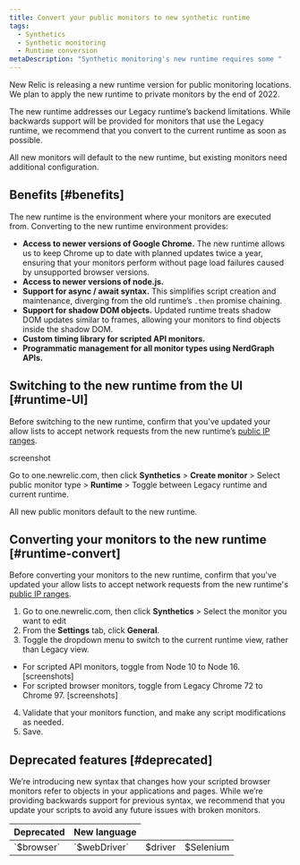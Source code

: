 ```yaml
---
title: Convert your public monitors to new synthetic runtime
tags:
  - Synthetics
  - Synthetic monitoring
  - Runtime conversion
metaDescription: "Synthetic monitoring's new runtime requires some "
---
```


New Relic is releasing a new runtime version for public monitoring locations. We plan to apply the new runtime to private monitors by the end of 2022.

The new runtime addresses our Legacy runtime’s backend limitations. While backwards support will be provided for monitors that use the Legacy runtime, we recommend that you convert to the current runtime as soon as possible. 

All new monitors will default to the new runtime, but existing monitors need additional configuration.

## Benefits [#benefits]

The new runtime is the environment where your monitors are executed from. Converting to the new runtime environment provides: 

- **Access to newer versions of Google Chrome.** The new runtime allows us to keep Chrome up to date with planned updates twice a year, ensuring that your monitors perform without page load failures caused by unsupported browser versions.  
- **Access to newer versions of node.js.** 
- **Support for async / await syntax.** This simplifies script creation and maintenance, diverging from the old runtime’s `.then` promise chaining.
- **Support for shadow DOM objects.** Updated runtime treats shadow DOM updates similar to frames, allowing your monitors to find objects inside the shadow DOM.
- **Custom timing library for scripted API monitors.** 
- **Programmatic management for all monitor types using NerdGraph APIs.**

## Switching to the new runtime from the UI [#runtime-UI]

Before switching to the new runtime, confirm that you've updated your allow lists to accept network requests from the new runtime’s [public IP ranges](/docs/synthetics/synthetic-monitoring/administration/new-synthetic-public-minion-ips).

screenshot

Go to one.newrelic.com, then click **Synthetics** > **Create monitor** > Select public monitor type > **Runtime** > Toggle between Legacy runtime and current runtime. 

All new public monitors default to the new runtime. 

## Converting your monitors to the new runtime [#runtime-convert]

Before converting your monitors to the new runtime, confirm that you've updated your allow lists to accept network requests from the new runtime's [public IP ranges](/docs/synthetics/synthetic-monitoring/administration/new-synthetic-public-minion-ips). 

1. Go to one.newrelic.com, then click **Synthetics** > Select the monitor you want to edit 
2. From the **Settings** tab, click **General**. 
3. Toggle the dropdown menu to switch to the current runtime view, rather than Legacy view. 
  - For scripted API monitors, toggle from Node 10 to Node 16. [screenshots] 
  - For scripted browser monitors, toggle from Legacy Chrome 72 to Chrome 97. [screenshots]
4. Validate that your monitors function, and make any script modifications as needed. 
5. Save.

## Deprecated features [#deprecated]

We’re introducing new syntax that changes how your scripted browser monitors refer to objects in your applications and pages. While we’re providing backwards support for previous syntax, we recommend that you update your scripts to avoid any future issues with broken monitors. 

<table>
  <thead>
    <tr>
      <th style={{ width: "200px" }}>
        Deprecated
      </th>
      <th>
        New language
      </th>
    </tr>
  </thead>
    <tbody>
    <tr>
      <td>
        `$browser`
      </td>
      <td>
        `$webDriver`
      </td>
      <td>
        $driver
      </td> 
      <td>
        $Selenium
      </td>
    </tr>
    </tbody>
</table>